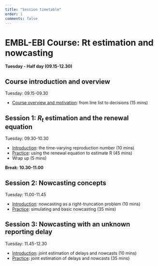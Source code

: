 ```yaml
---
title: "Session timetable"
order: 1
comments: false
---
```


# EMBL-EBI Course: Rt estimation and nowcasting

**Tuesday - Half day (09.15-12.30)**

## Course introduction and overview

Tuesday: 09.15-09.30

-   [Course overview and motivation](../sessions/introduction-and-course-overview): from line list to decisions (15 mins)

## Session 1: $R_t$ estimation and the renewal equation

Tuesday: 09.30-10.30

-   [Introduction](../sessions/slides/introduction-to-reproduction-number): the time-varying reproduction number (10 mins)
-   [Practice](../sessions/R-estimation-and-the-renewal-equation): using the renewal equation to estimate R (45 mins)
-   Wrap up (5 mins)

**Break: 10.30-11.00**

## Session 2: Nowcasting concepts

Tuesday: 11.00-11.45

-   [Introduction](../sessions/slides/introduction-to-nowcasting): nowcasting as a right-truncation problem (10 mins)
-   [Practice](../sessions/nowcasting): simulating and basic nowcasting (35 mins)

## Session 3: Nowcasting with an unknown reporting delay

Tuesday: 11.45-12.30

-   [Introduction](../sessions/slides/introduction-to-joint-estimation-of-nowcasting-and-reporting-delays): joint estimation of delays and nowcasts (10 mins)
-   [Practice](../sessions/joint-nowcasting): joint estimation of delays and nowcasts (35 mins)
